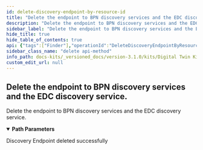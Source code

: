 ```yaml
---
id: delete-discovery-endpoint-by-resource-id
title: "Delete the endpoint to BPN discovery services and the EDC discovery service."
description: "Delete the endpoint to BPN discovery services and the EDC discovery service."
sidebar_label: "Delete the endpoint to BPN discovery services and the EDC discovery service."
hide_title: true
hide_table_of_contents: true
api: {"tags":["Finder"],"operationId":"DeleteDiscoveryEndpointByResourceId","parameters":[{"name":"resourceId","in":"path","description":"The IdentifierKeyValue unique id (BASE64-URL-encoded)","required":true,"style":"simple","explode":false,"schema":{"type":"string"}}],"responses":{"204":{"description":"Discovery Endpoint deleted successfully"}},"description":"Delete the endpoint to BPN discovery services and the EDC discovery service.","method":"delete","path":"/api/administration/connectors/discovery/{resourceId}","security":[{"CatenaXOpenId":["profile"]}],"securitySchemes":{"CatenaXOpenId":{"type":"openIdConnect","openIdConnectUrl":"../.well-known/openid-configuration"}},"info":{"title":"Discovery Finder","description":"Discovery Finder to find endpoint of the BPN/EDC Discovery.","contact":{"name":"SLDT Team"},"version":"0.0.1"},"postman":{"name":"Delete the endpoint to BPN discovery services and the EDC discovery service.","description":{"type":"text/plain"},"url":{"path":["api","administration","connectors","discovery",":resourceId"],"host":["{{baseUrl}}"],"query":[],"variable":[{"disabled":false,"description":{"content":"(Required) The IdentifierKeyValue unique id (BASE64-URL-encoded)","type":"text/plain"},"type":"any","value":"","key":"resourceId"}]},"method":"DELETE"}}
sidebar_class_name: "delete api-method"
info_path: docs-kits/_versioned_docs/version-3.1.0/kits/Digital Twin Kit/Software Development View/API Specs/Discovery Finder//discovery-finder
custom_edit_url: null
---
```



## Delete the endpoint to BPN discovery services and the EDC discovery service.



Delete the endpoint to BPN discovery services and the EDC discovery service.

<details style={{"marginBottom":"1rem"}} data-collapsed={false} open={true}><summary style={{}}><strong>Path Parameters</strong></summary><div><ul><ParamsItem className={"paramsItem"} param={{"name":"resourceId","in":"path","description":"The IdentifierKeyValue unique id (BASE64-URL-encoded)","required":true,"style":"simple","explode":false,"schema":{"type":"string"}}}></ParamsItem></ul></div></details><div><ApiTabs><TabItem label={"204"} value={"204"}><div>

Discovery Endpoint deleted successfully

</div><div></div></TabItem></ApiTabs></div>
      